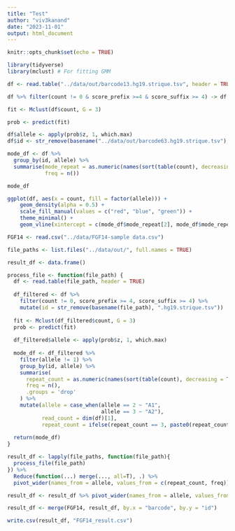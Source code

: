 ```yaml
---
title: "Test"
author: "viv3kanand"
date: "2023-11-01"
output: html_document
---
```


```r
knitr::opts_chunk$set(echo = TRUE)
```

```r
library(tidyverse)
library(mclust) # For fitting GMM
```

```r
df <- read.table("../data/out/barcode13.hg19.strique.tsv", header = TRUE)

df %>% filter(count != 0 & score_prefix >=4 & score_suffix >= 4) -> df

fit <- Mclust(df$count, G = 3)

prob <- predict(fit)

df$allele <- apply(prob$z, 1, which.max)
df$id <- str_remove(basename("../data/out/barcode63.hg19.strique.tsv"), ".hg19.strique.tsv")

mode_df <- df %>%
  group_by(id, allele) %>%
  summarise(mode_repeat = as.numeric(names(sort(table(count), decreasing = TRUE)[1])),
            freq = n())

mode_df

ggplot(df, aes(x = count, fill = factor(allele))) +
    geom_density(alpha = 0.5) +
    scale_fill_manual(values = c("red", "blue", "green")) +
    theme_minimal() +
    geom_vline(xintercept = c(mode_df$mode_repeat[2], mode_df$mode_repeat[3]), linetype = "dashed")

```


```r
FGF14 <- read.csv("../data/FGF14-sample data.csv")

file_paths <- list.files("../data/out/", full.names = TRUE)

result_df <- data.frame()

process_file <- function(file_path) {
  df <- read.table(file_path, header = TRUE)
  
  df_filtered <- df %>%
    filter(count != 0, score_prefix >= 4, score_suffix >= 4) %>% 
    mutate(id = str_remove(basename(file_path), ".hg19.strique.tsv"))
  
  fit <- Mclust(df_filtered$count, G = 3)
  prob <- predict(fit)
  
  df_filtered$allele <- apply(prob$z, 1, which.max)
  
  mode_df <- df_filtered %>%
    filter(allele != 1) %>% 
    group_by(id, allele) %>%
    summarise(
      repeat_count = as.numeric(names(sort(table(count), decreasing = TRUE)[1])),
      freq = n(),
      .groups = 'drop'
    ) %>% 
    mutate(allele = case_when(allele == 2 ~ "A1",
                              allele == 3 ~ "A2"),
           read_count = dim(df)[1],
           repeat_count = ifelse(repeat_count == 3, paste0(repeat_count, " (noise)"), repeat_count))
  
  return(mode_df)
}

result_df <- lapply(file_paths, function(file_path){
  process_file(file_path)
}) %>% 
  Reduce(function(...) merge(..., all=T), .) %>% 
  pivot_wider(names_from = allele, values_from = c(repeat_count, freq))

result_df <- result_df %>% pivot_wider(names_from = allele, values_from = c(repeat_count, freq))

result_df <- merge(FGF14, result_df, by.x = "barcode", by.y = "id")

write.csv(result_df, "FGF14_result.csv")


```






























